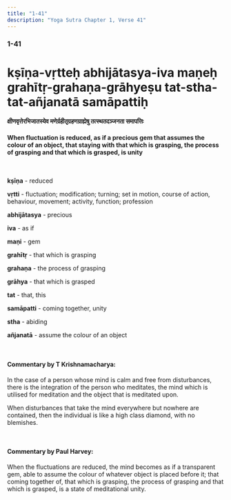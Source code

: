 ```yaml
---
title: "1-41"
description: "Yoga Sutra Chapter 1, Verse 41"
---
```


### 1-41

# kṣīṇa-vṛtteḥ abhijātasya-iva maṇeḥ grahītṛ-grahaṇa-grāhyeṣu tat-stha-tat-añjanatā samāpattiḥ

#### क्षीणवृत्तेरभिजातस्येव मणेर्ग्रहीतृग्रहणग्राह्येषु तत्स्थतदञ्जनता समापत्तिः

#### When fluctuation is reduced, as if a precious gem that assumes the colour of an object, that staying with that which is grasping, the process of grasping and that which is grasped, is unity

<br />

**kṣīṇa** - reduced <br />

**vṛtti** - fluctuation; modification; turning; set in motion, course of action, behaviour, movement; activity, function; profession <br />

**abhijātasya** - precious <br />

**iva** - as if <br />

**maṇi** - gem <br />

**grahītṛ** - that which is grasping <br />

**grahaṇa** - the process of grasping <br />

**grāhya** - that which is grasped <br />

**tat** - that, this <br />

**samāpatti** - coming together, unity <br />

**stha** - abiding <br />

**añjanatā** - assume the colour of an object <br />

<br />

#### Commentary by T Krishnamacharya:

In the case of a person whose mind is calm and free from disturbances,
there is the integration of the person who meditates,
the mind which is utilised for meditation
and the object that is meditated upon.

When disturbances that take the mind everywhere but nowhere are contained, then the individual is like a high class diamond, with no blemishes.

<br />

#### Commentary by Paul Harvey:

When the fluctuations are reduced,
the mind becomes as if a transparent gem,
able to assume the colour of whatever object is placed before it;
that coming together of,
that which is grasping,
the process of grasping
and that which is grasped,
is a state of meditational unity.

